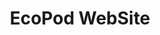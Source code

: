 ---
title: "EcoPod WebSite"
publishedAt: "2021-11-14"
images:
  - "/images/projects/ecopod/main.png"
  - "/images/projects/ecopod/products.png"
---